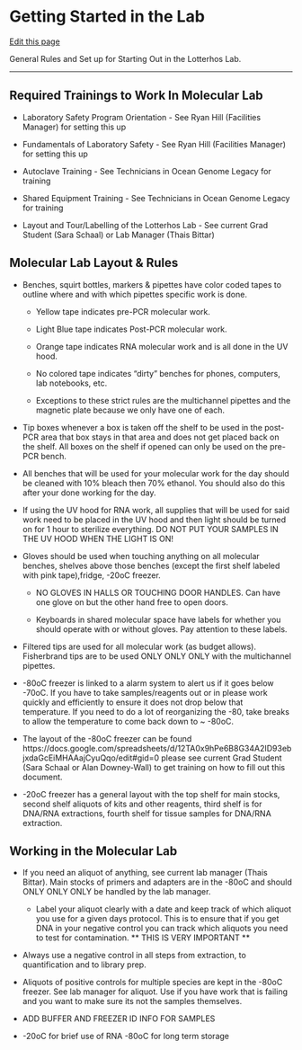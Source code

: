 # Getting Started in the Lab

[Edit this page](https://github.com/DrK-Lo/lotterhoslabprotocols/edit/main/general_GettingStarted.qmd)

General Rules and Set up for Starting Out in the Lotterhos Lab.

------------------------------------------------------------------------

## **Required Trainings to Work In Molecular Lab** {.unnumbered}

-   Laboratory Safety Program Orientation - See Ryan Hill (Facilities Manager) for setting this up

-   Fundamentals of Laboratory Safety - See Ryan Hill (Facilities Manager) for setting this up

-   Autoclave Training - See Technicians in Ocean Genome Legacy for training

-   Shared Equipment Training - See Technicians in Ocean Genome Legacy for training

-   Layout and Tour/Labelling of the Lotterhos Lab - See current Grad Student (Sara Schaal) or Lab Manager (Thais Bittar)

## **Molecular Lab Layout & Rules** {.unnumbered}

-   Benches, squirt bottles, markers & pipettes have color coded tapes to outline where and with which pipettes specific work is done.

    -   Yellow tape indicates pre-PCR molecular work.

    -   Light Blue tape indicates Post-PCR molecular work.

    -   Orange tape indicates RNA molecular work and is all done in the UV hood.

    -   No colored tape indicates "dirty" benches for phones, computers, lab notebooks, etc.

    -   Exceptions to these strict rules are the multichannel pipettes and the magnetic plate because we only have one of each.

-   Tip boxes whenever a box is taken off the shelf to be used in the post-PCR area that box stays in that area and does not get placed back on the shelf. All boxes on the shelf if opened can only be used on the pre-PCR bench.

-   All benches that will be used for your molecular work for the day should be cleaned with 10% bleach then 70% ethanol. You should also do this after your done working for the day.

-   If using the UV hood for RNA work, all supplies that will be used for said work need to be placed in the UV hood and then light should be turned on for 1 hour to sterilize everything. DO NOT PUT YOUR SAMPLES IN THE UV HOOD WHEN THE LIGHT IS ON!

-   Gloves should be used when touching anything on all molecular benches, shelves above those benches (except the first shelf labeled with pink tape),fridge, -20oC freezer.

    -   NO GLOVES IN HALLS OR TOUCHING DOOR HANDLES. Can have one glove on but the other hand free to open doors.

    -   Keyboards in shared molecular space have labels for whether you should operate with or without gloves. Pay attention to these labels.

-   Filtered tips are used for all molecular work (as budget allows). Fisherbrand tips are to be used ONLY ONLY ONLY with the multichannel pipettes.

-   -80oC freezer is linked to a alarm system to alert us if it goes below -70oC. If you have to take samples/reagents out or in please work quickly and efficiently to ensure it does not drop below that temperature. If you need to do a lot of reorganizing the -80, take breaks to allow the temperature to come back down to \~ -80oC.

-   The layout of the -80oC freezer can be found https://docs.google.com/spreadsheets/d/12TA0x9hPe6B8G34A2ID93ebjxdaGcEiMHAAajCyuQqo/edit#gid=0 please see current Grad Student (Sara Schaal or Alan Downey-Wall) to get training on how to fill out this document.

-   -20oC freezer has a general layout with the top shelf for main stocks, second shelf aliquots of kits and other reagents, third shelf is for DNA/RNA extractions, fourth shelf for tissue samples for DNA/RNA extraction.

## **Working in the Molecular Lab** {.unnumbered}

-   If you need an aliquot of anything, see current lab manager (Thais Bittar). Main stocks of primers and adapters are in the -80oC and should ONLY ONLY ONLY be handled by the lab manager.

    -   Label your aliquot clearly with a date and keep track of which aliquot you use for a given days protocol. This is to ensure that if you get DNA in your negative control you can track which aliquots you need to test for contamination. \*\* THIS IS VERY IMPORTANT \*\*

-   Always use a negative control in all steps from extraction, to quantification and to library prep.

-   Aliquots of positive controls for multiple species are kept in the -80oC freezer. See lab manager for aliquot. Use if you have work that is failing and you want to make sure its not the samples themselves.

-   ADD BUFFER AND FREEZER ID INFO FOR SAMPLES

-   -20oC for brief use of RNA -80oC for long term storage\
    \
